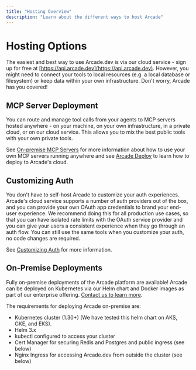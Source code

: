 ```yaml
---
title: "Hosting Overview"
description: "Learn about the different ways to host Arcade"
---
```


# Hosting Options

The easiest and best way to use Arcade.dev is via our cloud service - sign up for free at [https://api.arcade.dev](https://api.arcade.dev).  However, you might need to connect your tools to local resources (e.g. a local database or filesystem) or keep data within your own infrastructure.  Don't worry, Arcade has you covered!

## MCP Server Deployment

You can route and manage tool calls from your agents to MCP servers hosted anywhere - on your machine, on your own infrastructure, in a private cloud, or on our cloud service.  This allows you to mix the best public tools with your own private tools.

See [On-premise MCP Servers](/home/deployment/on-prem-mcp) for more information about how to use your own MCP servers running anywhere and see [Arcade Deploy](/home/serve-tools/arcade-deploy) to learn how to deploy to Arcade's cloud.

## Customizing Auth

You don't have to self-host Arcade to customize your auth experiences. Arcade's cloud service supports a number of auth providers out of the box, and you can provide your own OAuth app credentials to brand your end-user experience. We recommend doing this for all production use cases, so that you can have isolated rate limits with the OAuth service provider and you can give your users a consistent experience when they go through an auth flow.
You can still use the same tools when you customize your auth, no code changes are required.

See [Customizing Auth](/home/auth-providers) for more information.


## On-Premise Deployments

Fully on-premise deployments of the Arcade platform are available!  Arcade can be deployed on Kubernetes via our Helm chart and Docker images as part of our enterprise offering.  [Contact us to learn more](/home/contact-us).

The requirements for deploying Arcade on-premise are:
* Kubernetes cluster (1.30+) (We have tested this helm chart on AKS, GKE, and EKS).
* Helm 3.x
* kubectl configured to access your cluster
* Cert Manager for securing Redis and Postgres and public ingress (see below)
* Nginx Ingress for accessing Arcade.dev from outside the cluster (see below)
